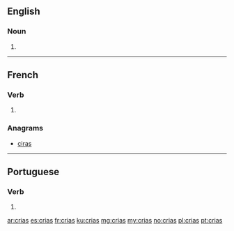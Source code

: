 ==English==

===Noun===
{{head|en|plural}}

# {{plural of|cria|lang=en}}

----

==French==

===Verb===
{{fr-verb-form}}

# {{inflection of|crier||2|s|phis|lang=fr}}

===Anagrams===
* [[ciras#French|ciras]]

----

==Portuguese==

===Verb===
{{pt-verb-form}}

# {{pt-verb form of|criar|ar|indicative|present|singular|second}}

[[ar:crias]]
[[es:crias]]
[[fr:crias]]
[[ku:crias]]
[[mg:crias]]
[[my:crias]]
[[no:crias]]
[[pl:crias]]
[[pt:crias]]